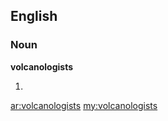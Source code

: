==English==

===Noun===
'''volcanologists'''

# {{plural of|[[volcanologist]]}}

[[ar:volcanologists]]
[[my:volcanologists]]